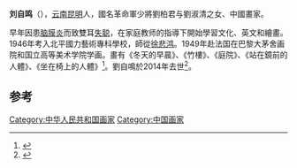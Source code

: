 '''刘自鸣'''（{{bd|1927年||2014年|1月18日|catIdx=Liu}}），[[云南|云南]][[昆明|昆明]]人，國名革命軍少將劉柏君与劉淑清之女、中國畫家。

早年因患[[脑膜炎|脑膜炎]]而致雙耳[[失聪|失聪]]，在家庭教师的指導下開始學習文化、英文和繪畫。1946年考入北平國力藝術專科學校，師從[[徐悲鸿|徐悲鸿]]。1949年赴法国在巴黎大茅舍画院和国立高等美术学院学画。畫有《冬天的早晨》、《竹樓》、《庭院》、《站在鏡前的人體》、《坐在椅上的人體》<ref>{{cite news|title=刘自鸣:静水芳心玉兰开|url=http://news.gmw.cn/2014-01/26/content_10226539.htm|accessdate=2014-02-27|newspaper=光明网-《光明日报》|archive-date=2016-03-04|archive-url=https://web.archive.org/web/20160304233432/http://news.gmw.cn/2014-01/26/content_10226539.htm|dead-url=no}}</ref>。劉自鳴於2014年去世<ref>{{cite news|title=著名女画家刘自鸣在昆逝世 享年87岁|url=http://www.chinanews.com/cul/2014/01-18/5752496.shtml|accessdate=2014-02-27|newspaper=中国新闻网|archive-date=2018-10-06|archive-url=https://web.archive.org/web/20181006004436/http://www.chinanews.com/cul/2014/01-18/5752496.shtml|dead-url=no}}</ref>。

==参考==
{{reflist}}
[[Category:中华人民共和国画家|Category:中华人民共和国画家]]
[[Category:中国画家|Category:中国画家]]